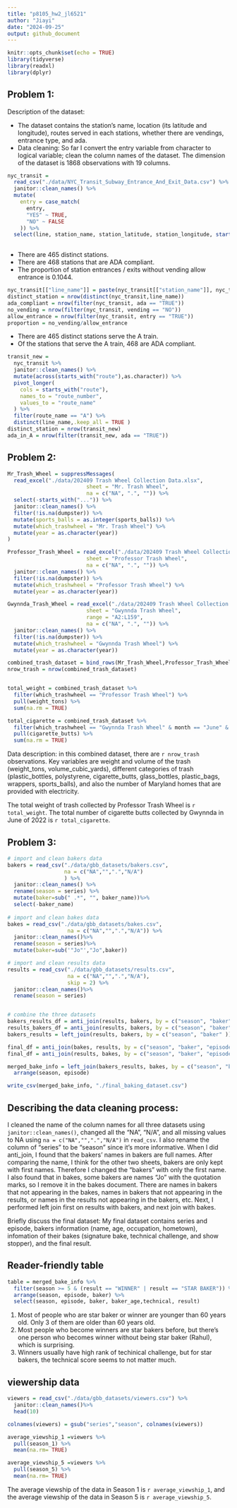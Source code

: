 ```yaml
---
title: "p8105_hw2_jl6521"
author: "Jiayi"
date: "2024-09-25"
output: github_document
---
```


```r
knitr::opts_chunk$set(echo = TRUE)
library(tidyverse)
library(readxl)
library(dplyr)
```

## Problem 1:

Description of the dataset: 

* The dataset contains the station's name, location (its latitude and longitude), routes served in each stations, whether there are vendings, entrance type, and ada. 
* Data cleaning: So far I convert the entry variable from character to logical variable; clean the column names of the dataset. The dimension of the dataset is 1868 observations with 19 columns. 
```r
nyc_transit = 
  read_csv("./data/NYC_Transit_Subway_Entrance_And_Exit_Data.csv") %>% 
  janitor::clean_names() %>% 
  mutate(
    entry = case_match(
      entry,
      "YES" ~ TRUE,
      "NO" ~ FALSE
    )) %>%
  select(line, station_name, station_latitude, station_longitude, starts_with("route"), entry, vending, entrance_type, ada)
  
```

* There are 465 distinct stations. 
* There are 468 stations that are ADA compliant. 
* The proportion of station entrances / exits without vending allow entrance is 0.1044. 
```r
nyc_transit[["line_name"]] = paste(nyc_transit[["station_name"]], nyc_transit[["line"]], sep = " ")
distinct_station = nrow(distinct(nyc_transit,line_name))
ada_compliant = nrow(filter(nyc_transit, ada == "TRUE"))
no_vending = nrow(filter(nyc_transit, vending == "NO"))
allow_entrance = nrow(filter(nyc_transit, entry == "TRUE"))
proportion = no_vending/allow_entrance
```

* There are 465 distinct stations serve the A train. 
* Of the stations that serve the A train, 468 are ADA compliant.
```r
transit_new = 
  nyc_transit %>%
  janitor::clean_names() %>% 
  mutate(across(starts_with("route"),as.character)) %>% 
  pivot_longer(
    cols = starts_with("route"),
    names_to = "route_number", 
    values_to = "route_name"
  ) %>% 
  filter(route_name == "A") %>% 
  distinct(line_name,.keep_all = TRUE )
distinct_station = nrow(transit_new)
ada_in_A = nrow(filter(transit_new, ada == "TRUE"))
```

## Problem 2:

```r
Mr_Trash_Wheel = suppressMessages(
  read_excel("./data/202409 Trash Wheel Collection Data.xlsx",
                         sheet = "Mr. Trash Wheel",
                         na = c("NA", ".", "")) %>% 
  select(-starts_with("...")) %>%
  janitor::clean_names() %>% 
  filter(!is.na(dumpster)) %>% 
  mutate(sports_balls = as.integer(sports_balls)) %>%
  mutate(which_trashwheel = "Mr. Trash Wheel") %>%
  mutate(year = as.character(year))
)

Professor_Trash_Wheel = read_excel("./data/202409 Trash Wheel Collection Data.xlsx",
                         sheet = "Professor Trash Wheel",
                         na = c("NA", ".", "")) %>% 
  janitor::clean_names() %>%
  filter(!is.na(dumpster)) %>%   
  mutate(which_trashwheel = "Professor Trash Wheel") %>%
  mutate(year = as.character(year))

Gwynnda_Trash_Wheel = read_excel("./data/202409 Trash Wheel Collection Data.xlsx",
                         sheet = "Gwynnda Trash Wheel",
                         range = "A2:L159",
                         na = c("NA", ".", "")) %>% 
  janitor::clean_names() %>%
  filter(!is.na(dumpster)) %>% 
  mutate(which_trashwheel = "Gwynnda Trash Wheel") %>%
  mutate(year = as.character(year))

combined_trash_dataset = bind_rows(Mr_Trash_Wheel,Professor_Trash_Wheel,Gwynnda_Trash_Wheel)
nrow_trash = nrow(combined_trash_dataset) 


total_weight = combined_trash_dataset %>% 
  filter(which_trashwheel == "Professor Trash Wheel") %>%
  pull(weight_tons) %>%
  sum(na.rm = TRUE)

total_cigarette = combined_trash_dataset %>% 
  filter(which_trashwheel == "Gwynnda Trash Wheel" & month == "June" & year == 2022) %>%
  pull(cigarette_butts) %>% 
  sum(na.rm = TRUE)

```
Data description: in this combined dataset, there are `r nrow_trash` observations. Key variables are weight and volume of the trash (weight_tons, volume_cubic_yards), different categories of trash (plastic_bottles, polystyrene, cigarette_butts, glass_bottles, plastic_bags, wrappers, sports_balls), and also the number of Maryland homes that are provided with electricity.

The total weight of trash collected by Professor Trash Wheel is `r total_weight`. The total number of cigarette butts collected by Gwynnda in June of 2022 is `r total_cigarette`. 

## Problem 3:

```r
# import and clean bakers data
bakers = read_csv("./data/gbb_datasets/bakers.csv",
                  na = c("NA","",".","N/A")
                  ) %>% 
  janitor::clean_names() %>% 
  rename(season = series) %>% 
  mutate(baker=sub(" .*", "", baker_name))%>% 
  select(-baker_name)
  
# import and clean bakes data
bakes = read_csv("./data/gbb_datasets/bakes.csv",
                   na = c("NA","",".","N/A")) %>% 
  janitor::clean_names()%>% 
  rename(season = series)%>% 
  mutate(baker=sub('"Jo"',"Jo",baker))

# import and clean results data
results = read_csv("./data/gbb_datasets/results.csv",
                   na = c("NA","",".","N/A"),
                   skip = 2) %>% 
  janitor::clean_names()%>% 
  rename(season = series)


# combine the three datasets 
bakers_results_df = anti_join(results, bakers, by = c("season", "baker" ))
results_bakers_df = anti_join(results, bakers, by = c("season", "baker" ))
bakers_results = left_join(results, bakers, by = c("season", "baker" ))

final_df = anti_join(bakes, results, by = c("season", "baker", "episode"))
final_df = anti_join(results, bakes, by = c("season", "baker", "episode"))

merged_bake_info = left_join(bakers_results, bakes, by = c("season", "baker", "episode"))%>% 
  arrange(season, episode)

write_csv(merged_bake_info, "./final_baking_dataset.csv")
```
## Describing the data cleaning process:
I cleaned the name of the column names for all three datasets using `janitor::clean_names()`, changed all the "NA", "N/A", and all missing values to NA using `na = c("NA","",".","N/A")` in `read_csv`. 
I also rename the column of "series" to be "season" since it's more informative. 
When I did anti_join, I found that the bakers' names in bakers are full names. After comparing the name, I think for the other two sheets, bakers are only kept with first names. Therefore I changed the "bakers" with only the first name.
I also found that in bakes, some bakers are names "Jo" with the quotation marks, so I remove it in the bakes document. 
There are names in bakers that not appearing in the bakes, names in bakers that not appearing in the results, or names in the results not appearing in the bakers, etc. 
Next, I performed left join first on results with bakers, and next join with bakes. 

Briefly discuss the final dataset:
My final dataset contains series and episode, bakers information (name, age, occupation, hometown), infomation of their bakes (signature bake, technical challenge, and show stopper), and the final result. 

## Reader-friendly table
```r
table = merged_bake_info %>% 
  filter(season >= 5 & (result == "WINNER" | result == "STAR BAKER")) %>% 
  arrange(season, episode, baker) %>%
  select(season, episode, baker, baker_age,technical, result)
```
1. Most of people who are star baker or winner are younger than 60 years old. Only 3 of them are older than 60 years old. 
2. Most people who become winners are star bakers before, but there's one person who becomes winner without being star baker (Rahul), which is surprising.
3. Winners usually have high rank of techinical challenge, but for star bakers, the technical score seems to not matter much. 

## viewership data
```r
viewers = read_csv("./data/gbb_datasets/viewers.csv") %>% 
  janitor::clean_names()%>%
  head(10) 

colnames(viewers) = gsub("series","season", colnames(viewers))

average_viewship_1 =viewers %>% 
  pull(season_1) %>% 
  mean(na.rm= TRUE)

average_viewship_5 =viewers %>% 
  pull(season_5) %>% 
  mean(na.rm= TRUE)
```
The average viewship of the data in Season 1 is `r average_viewship_1`, and the average viewship of the data in Season 5 is `r average_viewship_5`. 
